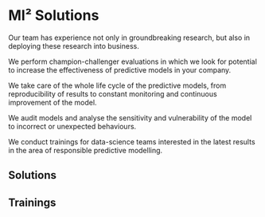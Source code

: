 # MI² Solutions  {-}

Our team has experience not only in groundbreaking research, but also in deploying these research into business.

We perform champion-challenger evaluations in which we look for potential to increase the effectiveness of predictive models in your company.

We take care of the whole life cycle of the predictive models, from reproducibility of results to constant monitoring and continuous improvement of the model.

We audit models and analyse the sensitivity and vulnerability of the model to incorrect or unexpected behaviours.

We conduct trainings for data-science teams interested in the latest results in the area of responsible predictive modelling. 


## Solutions  {-}



## Trainings {-}


